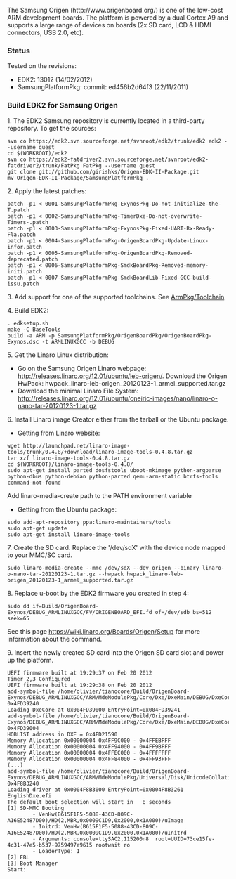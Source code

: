 The Samsung Origen (http://www.origenboard.org/) is one of the low-cost ARM development boards. The platform is powered by a dual Cortex A9 and supports a large range of devices on boards (2x SD card, LCD & HDMI connectors, USB 2.0, etc).

===Status===
Tested on the revisions:
* EDK2: 13012 (14/02/2012)
* SamsungPlatformPkg: commit: ed456b2d64f3 (22/11/2011)

===Build EDK2 for Samsung Origen===
1. The EDK2 Samsung repository is currently located in a third-party repository.
To get the sources:
<pre>
svn co https://edk2.svn.sourceforge.net/svnroot/edk2/trunk/edk2 edk2 --username guest
cd $(WORKROOT)/edk2
svn co https://edk2-fatdriver2.svn.sourceforge.net/svnroot/edk2-fatdriver2/trunk/FatPkg FatPkg --username guest
git clone git://github.com/girishks/Origen-EDK-II-Package.git
mv Origen-EDK-II-Package/SamsungPlatformPkg .
</pre>

2. Apply the latest patches:
<pre>
patch -p1 < 0001-SamsungPlatformPkg-ExynosPkg-Do-not-initialize-the-T.patch 
patch -p1 < 0002-SamsungPlatformPkg-TimerDxe-Do-not-overwrite-Timers-.patch
patch -p1 < 0003-SamsungPlatformPkg-ExynosPkg-Fixed-UART-Rx-Ready-Fla.patch
patch -p1 < 0004-SamsungPlatformPkg-OrigenBoardPkg-Update-Linux-infor.patch
patch -p1 < 0005-SamsungPlatformPkg-OrigenBoardPkg-Removed-deprecated.patch
patch -p1 < 0006-SamsungPlatformPkg-SmdkBoardPkg-Removed-memory-initi.patch
patch -p1 < 0007-SamsungPlatformPkg-SmdkBoardLib-Fixed-GCC-build-issu.patch
</pre>

3. Add support for one of the supported toolchains. See [[ArmPkg/Toolchain]]

4. Build EDK2:
<pre>
. edksetup.sh
make -C BaseTools
build -a ARM -p SamsungPlatformPkg/OrigenBoardPkg/OrigenBoardPkg-Exynos.dsc -t ARMLINUXGCC -b DEBUG
</pre>

5. Get the Linaro Linux distribution:
* Go on the Samsung Origen Linaro webpage: http://releases.linaro.org/12.01/ubuntu/leb-origen/. Download the Origen HwPack: hwpack_linaro-leb-origen_20120123-1_armel_supported.tar.gz
* Download the minimal Linaro File System: http://releases.linaro.org/12.01/ubuntu/oneiric-images/nano/linaro-o-nano-tar-20120123-1.tar.gz

6. Install Linaro image Creator either from the tarball or the Ubuntu package.
* Getting from Linaro website:
<pre>
wget http://launchpad.net/linaro-image-tools/trunk/0.4.8/+download/linaro-image-tools-0.4.8.tar.gz
tar xzf linaro-image-tools-0.4.8.tar.gz
cd $(WORKROOT)/linaro-image-tools-0.4.8/
sudo apt-get install parted dosfstools uboot-mkimage python-argparse python-dbus python-debian python-parted qemu-arm-static btrfs-tools command-not-found
</pre>
Add linaro-media-create path to the PATH environment variable

* Getting from the Ubuntu package:
<pre>
sudo add-apt-repository ppa:linaro-maintainers/tools
sudo apt-get update
sudo apt-get install linaro-image-tools
</pre>

7. Create the SD card.
Replace the '/dev/sdX' with the device node mapped to your MMC/SC card.
<pre>sudo linaro-media-create --mmc /dev/sdX --dev origen --binary linaro-o-nano-tar-20120123-1.tar.gz --hwpack hwpack_linaro-leb-origen_20120123-1_armel_supported.tar.gz</pre>

8. Replace u-boot by the EDK2 firmware you created in step 4:
<pre>sudo dd if=Build/OrigenBoard-Exynos/DEBUG_ARMLINUXGCC/FV/ORIGENBOARD_EFI.fd of=/dev/sdb bs=512 seek=65</pre>
See this page https://wiki.linaro.org/Boards/Origen/Setup for more information about the command.

9. Insert the newly created SD card into the Origen SD card slot and power up the platform.
<pre>
UEFI firmware built at 19:29:37 on Feb 20 2012
Timer 2,3 Configured
UEFI firmware built at 19:29:38 on Feb 20 2012
add-symbol-file /home/olivier/tianocore/Build/OrigenBoard-Exynos/DEBUG_ARMLINUXGCC/ARM/MdeModulePkg/Core/Dxe/DxeMain/DEBUG/DxeCore.dll 0x4FD39240
Loading DxeCore at 0x004FD39000 EntryPoint=0x004FD39241
add-symbol-file /home/olivier/tianocore/Build/OrigenBoard-Exynos/DEBUG_ARMLINUXGCC/ARM/MdeModulePkg/Core/Dxe/DxeMain/DEBUG/DxeCore.dll 0x4FD39004
HOBLIST address in DXE = 0x4FD21590
Memory Allocation 0x00000004 0x4FF9C000 - 0x4FFEBFFF
Memory Allocation 0x00000004 0x4FF94000 - 0x4FF9BFFF
Memory Allocation 0x00000004 0x4FFEC000 - 0x4FFFFFFF
Memory Allocation 0x00000004 0x4FF84000 - 0x4FF93FFF
(...)
add-symbol-file /home/olivier/tianocore/Build/OrigenBoard-Exynos/DEBUG_ARMLINUXGCC/ARM/MdeModulePkg/Universal/Disk/UnicodeCollation/EnglishDxe/EnglishDxe/DEBUG/EnglishDxe.dll 0x4F8B3240
Loading driver at 0x0004F8B3000 EntryPoint=0x0004F8B3261 EnglishDxe.efi
The default boot selection will start in   8 seconds
[1] SD-MMC Booting
        - VenHw(B615F1F5-5088-43CD-809C-A16E52487D00)/HD(2,MBR,0x0009C1D9,0x2000,0x1A000)/uImage
        - Initrd: VenHw(B615F1F5-5088-43CD-809C-A16E52487D00)/HD(2,MBR,0x0009C1D9,0x2000,0x1A000)/uInitrd
        - Arguments: console=ttySAC2,115200n8  root=UUID=73ce15fe-4c31-47e5-b537-9759497e9615 rootwait ro
        - LoaderType: 1
[2] EBL
[3] Boot Manager
Start:
</pre>